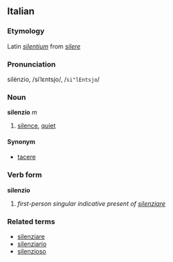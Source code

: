 ==Italian==
===Etymology===
Latin ''[[silentium]]'' from ''[[silere]]''
===Pronunciation===
silènzio, /siˈlɛntsjo/, /<tt>si"lEntsjo</tt>/
===Noun===
'''silenzio''' ''m''

# [[silence]], [[quiet]]

====Synonym====
*[[tacere]]

===Verb form===
'''silenzio'''

# ''first-person singular indicative present of [[silenziare]]''

===Related terms===
*[[silenziare]]
*[[silenziario]]
*[[silenzioso]]